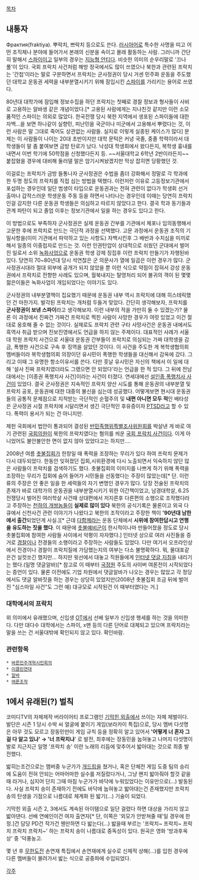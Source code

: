 [[목차]]

== 내통자 ==
Фрактия(fraktiya). 뿌락치, 쁘락치 등으로도 쓴다. [[러시아어]]로 특수한 사명을 띠고 어떤 조직체나 분야에 들어가서 본래의 신분을 속이고 몰래 활동하는 사람. 그러니까 간단히 말해서 [[스파이]]이고 일부의 경우는 [[지능형 안티]]다. 비슷한 의미의 순우리말로 '끄나풀'이 있다. 국회 프락치 사건처럼 해방 정국에서도 많이 쓰였으나 북한과 관련된 프락치는 '간첩'이라는 말로 구분하면서 프락치는 군사정권이 당시 거센 민주화 운동을 주도했던 대학교 운동권 세력을 내부분열시키기 위해 잠입시킨 [[스파이]]를 가리키는 용어로 쓰였다.

80년대 대학가에 잠입해 정보수집을 하던 프락치는 첫째로 경찰 정보과 형사들이 사비로 고용하는 알바생 같은 개념이었다.[* 고용된 사람에게는 지나친것 같지만 이런 소모품적인 스파이는 의외로 많았다. 한국전쟁 당시 북한 지역에서 생포된 스파이들에 대한 자백...을 보면 하나같이 실향민, 피난민을 국군이나 미군에서 고용해서 뿌렸다는 것, 이런 사람은 말 그대로 죽어도 상관없는 사람들. 실지로 이렇게 실종된 케이스가 많다] 문제는 이 사람들이 나이는 20대 초반이지만 대학 문턱은 커녕 국졸, 중졸 학력이라서 대학생들이 말 좀 붙여보면 금방 탄로가 났다. 낙성대 학생회에서 왔다든지, 복학생 흉내를 내면서 이번 학기에 50학점을 신청했다든지 등. ~~서울대학교 6학년 2반이라든지~~ 붙잡혔을 경우에 대비해 둘러댈 말은 암기시켜놨겠지만 막상 잡히면 당황했던 것.
 
이걸로는 프락치가 금방 들통나자 군사정권은 수법을 좀더 강화해서 정말로 각 학과에 한 두명 정도의 프락치를 직접 심는 방법을 택했다. 이런저런 이유로 고등정보기관에서 포섭하는 경우인데 일단 범생이 타입으로 운동권과는 전혀 관련이 없다가 학생회 선거 출마나 갑작스러운 학생운동 주동 등을 하면서 나타나는 경우인데 이때는 당연히 프락치인걸 감지한 다른 운동권 학생들은 의심하고 따르지 않았다고 한다.  결국 학과 동기들과 관계 파탄이 되고 졸업 이후는 정보기관에서 일을 하는 경우도 있다고 한다.

이 방법으로도 부족하자 군사정권은 실제 운동권 간부를 기관에서 체포나 임의동행해서 고문한 후에 프락치로 만드는 극단적 과정을 선택했다. 고문 과정에서 운동권 조직의 기밀사항을(이미 기관에서 파악하고 있는 사항도) 자백시킨후 그 배반과 수치심을 미끼로 해서 일종의 이중첩자로 만드는 것. 이런 인권탄압이 상대적으로 쉬웠던 군대에서 벌어진 일로서 소위 [[녹화사업]]으로 운동권 학생 강제 징집후 이런 프락치 만들기가 자행된바 있다. 당연히 70~80년대 당시 석연찮은 군 의문사가 열에 일곱은 이런 경우가 많다. 군사정권시대라 절대 외부에 공개가 되지 않았을 뿐 이런 식으로 약점이 잡혀서 강성 운동권에서 프락치로 전향한 사례도 있으며, 월북내지는 탈영처리 되어 불귀의 객이 된 몇몇 젊은이들은 녹화사업이 개입되었다는 이야기도 있다. 

군사정권의 내부분열책이 집요했기 때문에 운동권 내부 역시 프락치에 대해 히스테릭했던 건 마찬가지. 발각된 프락치는 개처럼 두들겨 맞았다. 간단히 생각해보자, 프락치를 '''군사정권이 보낸 스파이'''라고 생각해보자. 이런 내부의 적을 가만히 둘 수 있겠는가? 물론 이 과정에서 진짜건 가짜건 프락치로 찍힌 사람이 사망한 경우가 여럿 있었고 이건 절대로 옹호해 줄 수 없는 것이다. 실제로도 프락치 관련 구타 사망사건은 운동권 내에서도 흑역사 취급 받으며 진보진영에서도 언급을 하지 않는 주제이다. 대표적인 사례가 서울대 학원 프락치 사건으로 서울대 운동권 간부들이 프락치로 의심되는 가짜 대학생을 감금, 폭행한 사건으로 구속 후 징역을 살았던 것이다. 이 사건을 주도한 게 복학생협의회 멤버들이라 복학생협의회 의장이던 유시민이 폭행한 학생들을 대신해서 감옥에 갔다. 그리고 이때 그 유명한 항소이유서를 쓴다. 다만 훗날 유시민은 자신의 책에서 이 일에 대해 '설사 진짜 프락치였더라도 그랬으면 안 되었다'라는 언급을 한 적 있다. 그 뒤에 전남대에서는 [이종권 폭행치사 사건]이라는 사건이 터졌다. 연세대에선 [[설인종 폭행치사 사건]]이 있었다. 결국 군사정권은 지속적인 프락치 양산 시도를 통해 운동권의 내부분열 및 프락치 공포, 운동권에 대한 대중의 불신을 심는데 성공했다. 어떻게보면 현시대 운동권들의 공통적 문제점으로 지적받는 극단적인 순혈주의 및 '''내편 아니면 모두 적'''인 배타성은 군사정권 시절 프락치에 시달리면서 생긴 극단적인 후유증이자 [[PTSD]]라고 할 수 있다. 폭력이 용서가 되는 건 아니지만.

제헌 국회에서 법안이 통과되어 결성된 [[반민족행위특별조사위원회]]를 박살낸 게 바로 여기 관련된 [[국회의원]]이 북한의 프락치였다는 혐의를 씌운 [[국회 프락치 사건]]이다. 이게 아니었어도 불안불안한 면이 없지 않아 있었다고는 하지만….

2008년 여름 [[촛불집회]]가 한창일 때 폭력을 조장하는 무리가 있다 하여 프락치 문제가 다시 대두되었다. 한동안 잊혀졌던 집회,시위환경에 다시 노출되면서 익숙하지 않던 많은 사람들이 프락치를 검색하기도 했다. 촛불집회의 이미지를 나쁘게 하기 위해 폭력을 조장하는 무리가 집회에 숨어 들어가 시민들을 선동했다는 주장이 많았는데[* 단. 이런류의 주장은 안 좋은 일을 한 세력들의 자기 변명인 경우가 많다. 당장 전술된 프락치의 존재가 바로 대학가의 운동권을 내부분열시키기 위한 이간책이었고, 남경대학살, 6.25 전쟁당시 벌어진 여러학살 사건때 상대편에서 저지른후 다른편의 소행으로 조작했다라고 주장하는 [[천하의 개쌍놈들]]이 '''실제로 많이 있다''' 북한의 공식기록은 물론이고 외국 다큐에서 신천사건 관련 이야기가 나왔다고 북한의 조작이라고 주장한 책이 ''''90년대 남한에서 출간'''되었던게 사실.][* 근데 [[다함께]]라는 운동 단체에서 '''시위에 참여한답시고 연행을 유도하는 짓을 했다'''. 이 때문에 [[촛불예비군]]이 한시적이나마 만들어졌을 정도로 당시 촛불집회에 참여한 사람들 사이에서 악평이 자자했다.] 인터넷 상으로 여러 사진들을 증거로 [[경찰]]이나 전경들의 소행이라고 주장하는 사람들도 있었다. 다만 여기서 오프라인상에서 전경이나 경찰이 프락치질에 가담했는지의 여부는 다소 불명확하다. 뭐, 물대포같은건 실컷쏘긴 했지만... 하지만  윗선에서 대놓고 직원들에게 [http://mediatoday.co.kr/articleView.html?idxno=68808&menu=3 인터넷 댓글 지침]을 내리기는 했다.(일명 댓글알바)[* 참고로 이 때부터 [[국가정보원|국정원]] 주도의 사이버 여론전이 시작되었다는 증언이 있다. 물론 이전에도 기업 차원에서 댓글알바가 나오는 경우는 많았고 각 정당에서도 댓글 알바짓을 하는 경우는 상당히 있었지만(2008년 촛불집회 조금 뒤에 벌어진 "심스마일 사건"도 그런 예) 대규모로 시작된건 이 때부터였다는 거.] 
=== 대학에서의 프락치 ===
위 의미에서 유래했으며, 신입생 [[OT]]에서 선배 일부가 신입생 행세를 하는 것을 의미한다. 다만 대다수 대학에서는 스파이, x맨 등의 다른 단어로 대체되고 있으며 프락치라는 말을 쓰는 건 서울대밖에 확인되지 않고 있다. 확인바람.
=== 관련항목 ===
 * [[바른민주개혁시민회의]]
 * [[이클린연대]]
 * [[알바]]
 * [[여론조작]]

== 1에서 유래된(?) 벌칙 ==
코미디TV의 자체제작 버라이어티 프로그램인 [[기막힌 외출]]에서 쓰이는 자체 체벌이다. 발단은 시즌 1 당시 수박 씨 얼굴에 붙이기 게임(보라카이 특집)으로, 당시 멤버 다섯명은 아무 것도 모르고 장동민만이 게임 규칙 등을 정확히 알고 있어서 ''''어떻게 너 혼자 그걸 다 알고 있냐' → '너 프락치냐'''' 로 발전, 최후에는 장동민을 눕혀놓고 나머지 다섯명이 발로 지근지근 일명 '프락치 송' 이란 노래의 리듬에 맞추어서 밟아대는 것으로 최종 발전했다. 

밟히는조건으로는 멤버중 누군가가 [[개드립]]을 쳤거나, 혹은 단체전 게임 도중 팀의 승리에 도움이 전혀 안되는 어마어마한 실수를 저질렀다거나, 그냥 왠지 밟아줘야 할것 같을때 라거나, 심지어 단지 그때 마침 누군가가 바닥에 누워있었다는 이유만으로(...) 발동된다. 사실 프락치 송이 존재하기 전에도 바닥에 눕혀놓고 밟아대는건 존재했지만 프락치 송의 탄생을 기점으로 나름대로 체계화 된 밟기(...) 기술이 되었다. 

기막힌 외출 시즌 2, 3에서도 계속된 아이템으로 일단 걸렸다 하면 대상을 가리지 않고 밟아댄다. 선배 연예인이건 여자 출연자[* 단, 이쪽은 '외모가 안받쳐줄 때'일 경우에 한정.]건 담당 PD건 작가건 웬만하면 다 밟는다(...) 밟을때 부르는 '프락치~ 프락치~ 프락치 프락치 프락치~' 하는 프락치 송이 나름대로 중독성이 있다.  원곡은 영화 '방과후옥상' 중 '덕풍농고.

몇 년 후 [[무한도전]] 손연재 특집에서 손연재에게 실수로 신체적 상해(...)를 입힌 경우에 다른 멤버들이 몰려가서 밟는 식으로 공중파에 수입되었다.


[[각주]]
